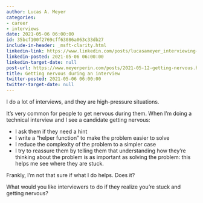 ```yaml
---
author: Lucas A. Meyer
categories:
- career
- interviews
date: 2021-05-06 06:00:00
id: 35bcf100f2769cff63086a063c33db27
include-in-header: _msft-clarity.html
linkedin-link: https://www.linkedin.com/posts/lucasameyer_interviewing-career-activity-6791791375642951680-d9Ir
linkedin-posted: 2021-05-06 06:00:00
linkedin-target-date: null
post-url: https://www.meyerperin.com/posts/2021-05-12-getting-nervous.html
title: Getting nervous during an interview
twitter-posted: 2021-05-06 06:00:00
twitter-target-date: null
---
```


I do a lot of interviews, and they are high-pressure situations. 

It's very common for people to get nervous during them. When I'm doing a technical interview and I see a candidate getting nervous:

- I ask them if they need a hint
- I write a "helper function" to make the problem easier to solve
- I reduce the complexity of the problem to a simpler case
- I try to reassure them by telling them that understanding how they're thinking about the problem is as important as solving the problem: this helps me see where they are stuck.

Frankly, I'm not that sure if what I do helps. Does it?

What would you like interviewers to do if they realize you're stuck and getting nervous?
